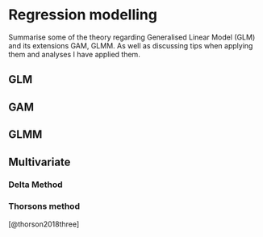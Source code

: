 # Regression modelling {#regressionmodelling}
Summarise some of the theory regarding Generalised Linear Model (GLM) and its extensions GAM, GLMM. As well as discussing tips when applying them and analyses 
I have applied them.

## GLM



## GAM



## GLMM


## Multivariate

### Delta Method


### Thorsons method 
[@thorson2018three]